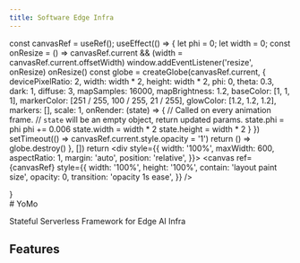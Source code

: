 ```yaml
---
title: Software Edge Infra
---
```



  const canvasRef = useRef();
  useEffect(() => {
    let phi = 0;
    let width = 0;
    const onResize = () => canvasRef.current && (width = canvasRef.current.offsetWidth)
    window.addEventListener('resize', onResize)
    onResize()
    const globe = createGlobe(canvasRef.current, {
      devicePixelRatio: 2,
      width: width * 2,
      height: width * 2,
      phi: 0,
      theta: 0.3,
      dark: 1,
      diffuse: 3,
      mapSamples: 16000,
      mapBrightness: 1.2,
      baseColor: [1, 1, 1],
      markerColor: [251 / 255, 100 / 255, 21 / 255],
      glowColor: [1.2, 1.2, 1.2],
      markers: [],
      scale: 1,
      onRender: (state) => {
        // Called on every animation frame.
        // `state` will be an empty object, return updated params.
        state.phi = phi
        phi += 0.006
        state.width = width * 2
        state.height = width * 2
      }
    })
    setTimeout(() => canvasRef.current.style.opacity = '1')
    return () => globe.destroy()
  }, [])
  return <div style={{
    width: '100%',
    maxWidth: 600,
    aspectRatio: 1,
    margin: 'auto',
    position: 'relative',
  }}>
    <canvas
      ref={canvasRef}
      style={{
        width: '100%',
        height: '100%',
        contain: 'layout paint size',
        opacity: 0,
        transition: 'opacity 1s ease',
      }}
    />
  </div>
}

<Cobe2/>

<div style={{textAlign: "center"}}>
# YoMo

Stateful Serverless Framework for Edge AI Infra

</div>

<div className="relative from-gray-10 to-gray-100">
  <div className="px-4 py-16 mx-auto sm:pt-20 sm:pb-24 lg:max-w-7xl lg:pt-24">
    <h2 className="nx-text-4xl font-extrabold tracking-tight lg:nx-text-5xl xl:nx-text-6xl lg:text-center dark:text-white">
      Features
    </h2>
    <FeatureList />
  </div>
</div>
